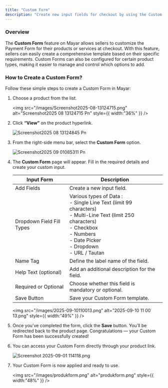 ```yaml
---
title: "Custom Form"
description: "Create new input fields for checkout by using the Custom Form feature on Mayar to adjust your Payment Form according to your needs."
---
```


### Overview

The **Custom Form** feature on Mayar allows sellers to customize the Payment Form for their products or services at checkout. With this feature, sellers can easily create a comprehensive template based on their specific requirements. Custom Forms can also be configured for certain product types, making it easier to manage and control which options to add.

### How to Create a Custom Form?

Follow these simple steps to create a Custom Form in Mayar:

1. Choose a product from the list.

   <img
     src="/images/Screenshot2025-08-13124715.png"
     alt="Screenshot2025 08 13124715 Pn"
     style={{ width:"36%" }}
   />
2. Click **“View”** on the product hyperlink.

   ![Screenshot2025 08 13124845 Pn](/images/Screenshot2025-08-13124845.png)
3. From the right-side menu bar, select the **Custom Form** option.

   ![Screenshot2025 09 01085311 Pn](/images/Screenshot2025-09-01085311.png)
4. The **Custom Form** page will appear. Fill in the required details and create your custom input.

   | Input Form                | Description                                                                                                                                                                                               |
   | ------------------------- | --------------------------------------------------------------------------------------------------------------------------------------------------------------------------------------------------------- |
   | Add Fields                | Create a new input field.                                                                                                                                                                                 |
   | Dropdown Field Fill Types | Various types of Data :<br />- Single Line Text (limit 99 characters)<br />- Multi-Line Text (limit 250 characters)<br />- Checkbox<br />- Numbers<br />- Date Picker<br />- Dropdown<br />- URL / Tautan |
   | Name Tag                  | Define the label name of the field.                                                                                                                                                                       |
   | Help Text (optional)      | Add an additional description for the field.                                                                                                                                                              |
   | Required or Optional      | Choose whether this field is mandatory or optional.                                                                                                                                                       |
   | Save Button               | Save your Custom Form template.                                                                                                                                                                           |

   <img
     src="/images/2025-09-10110013.png"
     alt="2025-09-10 11 00 13.png"
     style={{ width:"49%" }}
   />
5. Once you’ve completed the form, click the **Save** button. You’ll be redirected back to the product page. Congratulations — your Custom Form has been successfully created!
6. You can access your Custom Form directly through your product link.

   ![Screenshot 2025-09-01 114118.png](/images/Screenshot2025-09-01114118.png)
7. Your Custom Form is now applied and ready to use.

   <img
     src="/images/produkform.png"
     alt="produkform.png"
     style={{ width:"48%" }}
   />